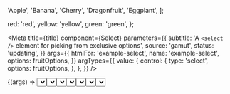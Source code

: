 
  'Apple',
  'Banana',
  'Cherry',
  'Dragonfruit',
  'Eggplant',
];

  red: 'red',
  yellow: 'yellow',
  green: 'green',
};

<Meta
  title={title}
  component={Select}
  parameters={{
    subtitle: 'A `<select />` element for picking from exclusive options',
    source: 'gamut',
    status: 'updating',
  }}
  args={{
    htmlFor: 'example-select',
    name: 'example-select',
    options: fruitOptions,
  }}
  argTypes={{
    value: {
      control: {
        type: 'select',
        options: fruitOptions,
      },
    },
  }}
/>

<Canvas>
  <Story name="Select">{(args) => <Select value="Apple" {...args} />}</Story>
</Canvas>

<PropsTable story="Select" />

### Select States

<Canvas>
  <Story
    name="Disabled"
    args={{
      options: ['Disabled'],
      defaultValue: 'Disabled',
      disabled: true,
    }}
  >
    {(args) => <Select {...args} />}
  </Story>
  <Story
    name="Error"
    args={{ options: ['Error'], defaultValue: 'Error', error: true }}
  >
    {(args) => <Select options={selectObject} />}
  </Story>
</Canvas>

### Select Size Variant

<Canvas>
  <Story
    name="Base"
    args={{
      options: ['Base', 'Regular Size', 'Normal'],
      defaultValue: 'Regular Size',
    }}
  >
    {(args) => <Select {...args} />}
  </Story>
  <Story
    name="Small"
    args={{
      options: ['Small', 'Quite little'],
      defaultValue: 'Small',
      sizeVariant: 'small',
    }}
  >
    {(args) => <Select {...args} />}
  </Story>
</Canvas>

### Form Group + Select

<Canvas>
  <Story
    name="FormGroupBase"
    args={{
      options: ['Error', 'oh no', ':('],
      defaultValue: 'oh no',
    }}
  >
    {(args) => (
      <FormGroup label="i am a large label" labelSize="large" error="error!">
        <Select error {...args} />
      </FormGroup>
    )}
  </Story>
  <Story
    name="FormGroupSmall"
    args={{
      options: ['Small', 'Quite little'],
      value: 'Small',
      sizeVariant: 'small',
    }}
  >
    {(args) => (
      <FormGroup label="i am small and have a label" showRequired>
        <Select {...args} />
      </FormGroup>
    )}
  </Story>
</Canvas>
